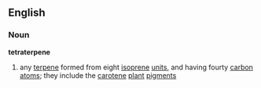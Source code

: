 ==English==
===Noun===
'''tetraterpene'''
#{{chemistry}} any [[terpene]] formed from eight [[isoprene]] [[unit]]s, and having fourty [[carbon]] [[atom]]s; they include the [[carotene]] [[plant]] [[pigment]]s